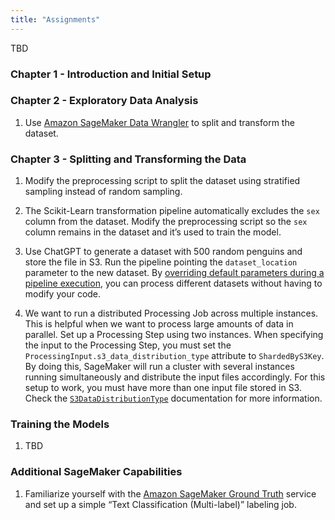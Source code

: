 ```yaml
---
title: "Assignments"
---
```


TBD

### Chapter 1 - Introduction and Initial Setup

### Chapter 2 - Exploratory Data Analysis

1. Use [Amazon SageMaker Data Wrangler](https://aws.amazon.com/sagemaker/data-wrangler/) to split and transform the dataset.

### Chapter 3 - Splitting and Transforming the Data

1. Modify the preprocessing script to split the dataset using stratified sampling instead of random sampling.

1. The Scikit-Learn transformation pipeline automatically excludes the `sex` column from the dataset. Modify the preprocessing script so the `sex` column remains in the dataset and it's used to train the model.

1. Use ChatGPT to generate a dataset with 500 random penguins and store the file in S3. Run the pipeline pointing the `dataset_location` parameter to the new dataset. By [overriding default parameters during a pipeline execution](https://docs.aws.amazon.com/sagemaker/latest/dg/run-pipeline.html#run-pipeline-parametrized), you can process different datasets without having to modify your code.

1. We want to run a distributed Processing Job across multiple instances. This is helpful when we want to process large amounts of data in parallel. Set up a Processing Step using two instances. When specifying the input to the Processing Step, you must set the `ProcessingInput.s3_data_distribution_type` attribute to `ShardedByS3Key`. By doing this, SageMaker will run a cluster with several instances running simultaneously and distribute the input files accordingly. For this setup to work, you must have more than one input file stored in S3. Check the [`S3DataDistributionType`](https://docs.aws.amazon.com/sagemaker/latest/APIReference/API_S3DataSource.html) documentation for more information.

### Training the Models

1. TBD

### Additional SageMaker Capabilities

1. Familiarize yourself with the [Amazon SageMaker Ground Truth](https://aws.amazon.com/sagemaker/data-labeling/) service and set up a simple "Text Classification (Multi-label)" labeling job. 

